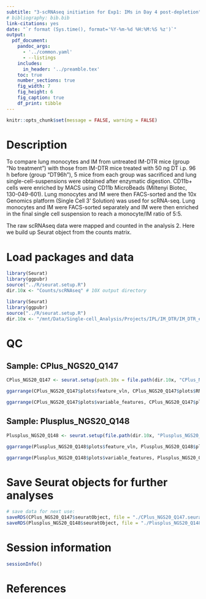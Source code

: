 ```yaml
---
subtitle: "3-scRNAseq initiation for Exp1: IMs in Day 4 post-depletion"
# bibliography: bib.bib
link-citations: yes
date: "`r format (Sys.time(), format='%Y-%m-%d %H:%M:%S %z')`"
output: 
  pdf_document:
    pandoc_args: 
      - '../common.yaml'
      - --listings
    includes: 
      in_header: '../preamble.tex'
    toc: true
    number_sections: true
    fig_width: 7
    fig_height: 6
    fig_caption: true
    df_print: tibble
---
```


```r
knitr::opts_chunk$set(message = FALSE, warning = FALSE)
```

\newpage

# Description

To compare lung monocytes and IM from untreated IM-DTR mice (group “No treatment”) with those from IM-DTR mice treated with 50 ng DT i.p. 96 h before (group “DT96h”), 5 mice from each group was sacrificed and lung single-cell-suspensions were obtained after enzymatic digestion. CD11b+ cells were enriched by MACS using CD11b MicroBeads (Miltenyi Biotec, 130-049-601). Lung monocytes and IM were then FACS-sorted and the 10x Genomics platform (Single Cell 3’ Solution) was used for scRNA-seq. Lung monocytes and IM were FACS-sorted separately and IM were then enriched in the final single cell suspension to reach a monocyte/IM ratio of 5:5. 

The raw scRNAseq data were mapped and counted in the analysis 2. Here we build up Seurat object from the counts matrix. 

# Load packages and data

```r
library(Seurat)
library(ggpubr)
source("../R/seurat.setup.R")
dir.10x <- "Counts/scRNAseq" # 10X output directory
```


```r
library(Seurat)
library(ggpubr)
source("../R/seurat.setup.R")
dir.10x <- "/mnt/Data/Single-cell_Analysis/Projects/IPL/IM_DTR/IM_DTR_exp1/counts/scRNAseq" # 10X output directory
```

# QC

## Sample: CPlus_NGS20_Q147

```r

CPlus_NGS20_Q147 <- seurat.setup(path.10x = file.path(dir.10x, "CPlus_NGS20_Q147/outs/filtered_feature_bc_matrix/"), project = "IM-DTR", dimensionality = 1:20, mt.percentage = 10, human = FALSE)
```

```r
ggarrange(CPlus_NGS20_Q147$plots$feature_vln, CPlus_NGS20_Q147$plots$RNA_mt.pct_scatter, CPlus_NGS20_Q147$plots$JackStrawPlot, CPlus_NGS20_Q147$plots$ElbowPlot, ncol = 2, nrow = 2)
```

```r
ggarrange(CPlus_NGS20_Q147$plots$variable_features, CPlus_NGS20_Q147$plots$PCA_plot, CPlus_NGS20_Q147$plots$UMAP_plot, CPlus_NGS20_Q147$plots$TSNE_plot, ncol = 2, nrow = 2)
```

## Sample: Plusplus_NGS20_Q148

```r

Plusplus_NGS20_Q148 <- seurat.setup(file.path(dir.10x, "Plusplus_NGS20_Q148/outs/filtered_feature_bc_matrix/"), project = "IM-DTR", dimensionality = 1:20, mt.percentage = 10, human = FALSE)
```

```r
ggarrange(Plusplus_NGS20_Q148$plots$feature_vln, Plusplus_NGS20_Q148$plots$RNA_mt.pct_scatter, Plusplus_NGS20_Q148$plots$JackStrawPlot, Plusplus_NGS20_Q148$plots$ElbowPlot, ncol = 2, nrow = 2)
```

```r
ggarrange(Plusplus_NGS20_Q148$plots$variable_features, Plusplus_NGS20_Q148$plots$PCA_plot, Plusplus_NGS20_Q148$plots$UMAP_plot, Plusplus_NGS20_Q148$plots$TSNE_plot, ncol = 2, nrow = 2)
```

# Save Seurat objects for further analyses
```r
# save data for next use: 
saveRDS(CPlus_NGS20_Q147$seuratObject, file = "./CPlus_NGS20_Q147.seuratObject.rds")
saveRDS(Plusplus_NGS20_Q148$seuratObject, file = "./Plusplus_NGS20_Q148.seuratObject.rds")
```

# Session information

```r
sessionInfo()
```

# References
